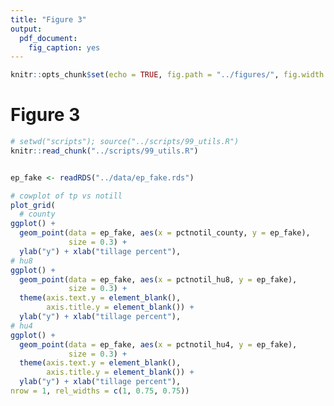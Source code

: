 ```yaml
---
title: "Figure 3"
output:
  pdf_document:
    fig_caption: yes
---
```


```r
knitr::opts_chunk$set(echo = TRUE, fig.path = "../figures/", fig.width = 5, fig.height = 6)
```

# Figure 3

```r
# setwd("scripts"); source("../scripts/99_utils.R")
knitr::read_chunk("../scripts/99_utils.R")
```

```r

```

```r
ep_fake <- readRDS("../data/ep_fake.rds")

# cowplot of tp vs notill
plot_grid(
  # county
ggplot() + 
  geom_point(data = ep_fake, aes(x = pctnotil_county, y = ep_fake), 
             size = 0.3) +
  ylab("y") + xlab("tillage percent"),
# hu8
ggplot() + 
  geom_point(data = ep_fake, aes(x = pctnotil_hu8, y = ep_fake), 
             size = 0.3) + 
  theme(axis.text.y = element_blank(), 
        axis.title.y = element_blank()) +
  ylab("y") + xlab("tillage percent"),
# hu4
ggplot() + 
  geom_point(data = ep_fake, aes(x = pctnotil_hu4, y = ep_fake), 
             size = 0.3) + 
  theme(axis.text.y = element_blank(), 
        axis.title.y = element_blank()) +
  ylab("y") + xlab("tillage percent"),
nrow = 1, rel_widths = c(1, 0.75, 0.75))
```
